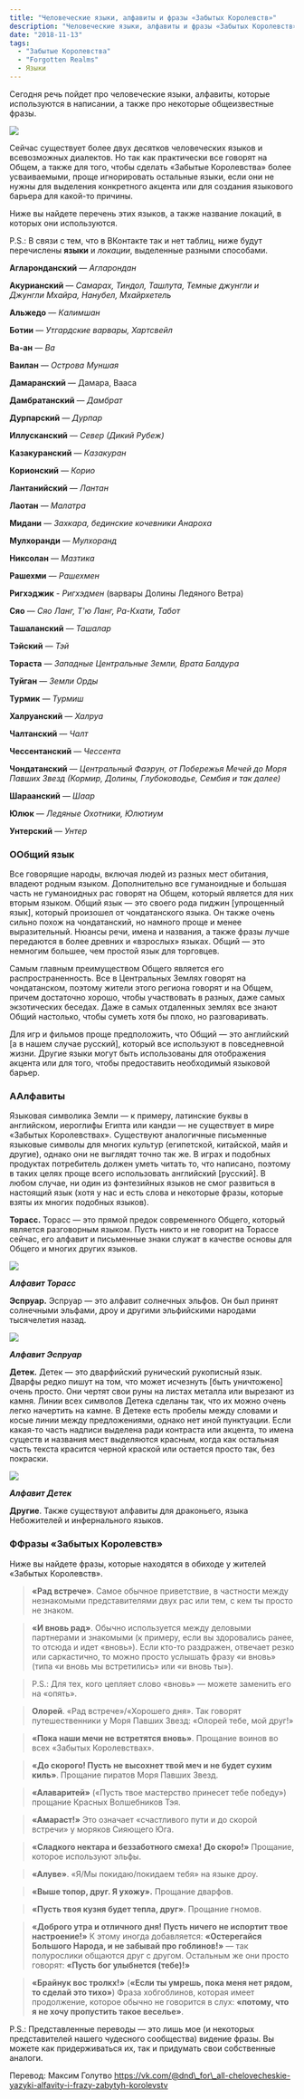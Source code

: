 ```yaml
---
title: "Человеческие языки, алфавиты и фразы «Забытых Королевств»"
description: "Человеческие языки, алфавиты и фразы «Забытых Королевств»"
date: "2018-11-13"
tags:
  - "Забытые Королевства"
  - "Forgotten Realms"
  - Языки
---
```


Сегодня речь пойдет про человеческие языки, алфавиты, которые используются в написании, а также про некоторые общеизвестные фразы.

![](https://cyborgsandmages.com/images/21tDy5R19PQ.jpg)

Сейчас существует более двух десятков человеческих языков и всевозможных диалектов. Но так как практически все говорят на Общем, а также для того, чтобы сделать «Забытые Королевства» более усваиваемыми, проще игнорировать остальные языки, если они не нужны для выделения конкретного акцента или для создания языкового барьера для какой-то причины.

Ниже вы найдете перечень этих языков, а также название локаций, в которых они используются.

P.S.: В связи с тем, что в ВКонтакте так и нет таблиц, ниже будут перечислены **языки** и _локации_, выделенные разными способами.

**Агларонданский** — _Агларондан_

**Акурианский** — _Самарах, Тиндол, Ташлута, Темные джунгли и Джунгли Мхайра, Нанубел, Мхайрхетель_

**Альжедо** — _Калимшан_

**Ботии** — _Утгардские варвары, Хартсвейл_

**Ва-ан** — _Ва_

**Ваилан** — _Острова Муншая_

**Дамаранский** — Дамара, Вааса

**Дамбратанский** — _Дамбрат_

**Дурпарский** — _Дурпар_

**Иллусканский** — _Север (Дикий Рубеж)_

**Казакуранский** — _Казакуран_

**Корионский** — _Корио_

**Лантанийский** — _Лантан_

**Лаотан** — _Малатра_

**Мидани** — _Захкара, бединские кочевники Анароха_

**Мулхоранди** — _Мулхоранд_

**Никсолан** — _Мазтика_

**Рашехми** — _Рашехмен_

**Ригхэджик** \- _Ригхэдмен_ (варвары Долины Ледяного Ветра)

**Сяо** — _Сяо Ланг, Т'ю Ланг, Ра-Кхати, Табот_

**Ташаланский** — _Ташалар_

**Тэйский** — _Тэй_

**Тораста** — _Западные Центральные Земли, Врата Балдура_

**Туйган** — _Земли Орды_

**Турмик** — _Турмиш_

**Халруанский** — _Халруа_

**Чалтанский** — _Чалт_

**Чессентанский** — _Чессента_

**Чондатанский** — _Центральный Фаэрун, от Побережья Мечей до Моря Павших Звезд (Кормир, Долины, Глубоководье, Сембия и так далее)_

**Шараанский** — _Шаар_

**Юлюк** — _Ледяные Охотники, Юлютиум_

**Унтерский** — _Унтер_

### ООбщий язык

Все говорящие народы, включая людей из разных мест обитания, владеют родным языком. Дополнительно все гуманоидные и большая часть не гуманоидных рас говорят на Общем, который является для них вторым языком. Общий язык — это своего рода пиджин \[упрощенный язык\], который произошел от чондатанского языка. Он также очень сильно похож на чондатанский, но намного проще и менее выразительный. Нюансы речи, имена и названия, а также фразы лучше передаются в более древних и «взрослых» языках. Общий — это немногим большее, чем простой язык для торговцев.

Самым главным преимуществом Общего является его распространенность. Все в Центральных Землях говорят на чондатанском, поэтому жители этого региона говорят и на Общем, причем достаточно хорошо, чтобы участвовать в разных, даже самых экзотических беседах. Даже в самых отдаленных землях все знают Общий настолько, чтобы суметь хотя бы плохо, но разговаривать.

Для игр и фильмов проще предположить, что Общий — это английский \[а в нашем случае русский\], который все используют в повседневной жизни. Другие языки могут быть использованы для отображения акцента или для того, чтобы предоставить необходимый языковой барьер.

### ААлфавиты

Языковая символика Земли — к примеру, латинские буквы в английском, иероглифы Египта или кандзи — не существует в мире «Забытых Королевствах». Существуют аналогичные письменные языковые символы для многих культур (египетской, китайской, майя и другие), однако они не выглядят точно так же. В играх и подобных продуктах потребитель должен уметь читать то, что написано, поэтому в таких целях проще всего использовать английский \[русский\]. В любом случае, ни один из фэнтезийных языков не смог развиться в настоящий язык (хотя у нас и есть слова и некоторые фразы, которые взяты их многих подобных языков).

**Торасс.** Торасс — это прямой предок современного Общего, который является разговорным языком. Пусть никто и не говорит на Торассе сейчас, его алфавит и письменные знаки служат в качестве основы для Общего и многих других языков.



![](https://cyborgsandmages.com/images/rRwkstyVpRk.jpg)


**_Алфавит Торасс_**







**Эспруар.** Эспруар — это алфавит солнечных эльфов. Он был принят солнечными эльфами, дроу и другими эльфийскими народами тысячелетия назад.



![](https://cyborgsandmages.com/images/g1ZodY_bGP4.jpg)


**_Алфавит Эспруар_**







**Детек.** Детек — это дварфийский рунический рукописный язык. Дварфы редко пишут на том, что может исчезнуть \[быть уничтожено\] очень просто. Они чертят свои руны на листах металла или вырезают из камня. Линии всех символов Детека сделаны так, что их можно очень легко начертить на камне. В Детеке есть пробелы между словами и косые линии между предложениями, однако нет иной пунктуации. Если какая-то часть надписи выделена ради контраста или акцента, то имена существ и названия мест выделяются красным, когда как остальная часть текста красится черной краской или остается просто так, без покраски.



![](https://cyborgsandmages.com/images/pN7oY0I-O5Q.jpg)


**_Алфавит Детек_**







**Другие**. Также существуют алфавиты для драконьего, языка Небожителей и инфернального языков.

### ФФразы «Забытых Королевств»

Ниже вы найдете фразы, которые находятся в обиходе у жителей «Забытых Королевств».

> **«Рад встрече»**. Самое обычное приветствие, в частности между незнакомыми представителями двух рас или тем, с кем ты просто не знаком.

> **«И вновь рад»**. Обычно используется между деловыми партнерами и знакомыми (к примеру, если вы здоровались ранее, то отсюда и идет «вновь»). Если кто-то раздражен, отвечает резко или саркастично, то можно просто услышать фразу «и вновь» (типа «и вновь мы встретились» или «и вновь ты»).

> P.S.: Для тех, кого цепляет слово «вновь» — можете заменить его на «опять».

> **Олорей**. «Рад встрече»/«Хорошего дня». Так говорят путешественники у Моря Павших Звезд: «Олорей тебе, мой друг!»

> **«Пока наши мечи не встретятся вновь»**. Прощание воинов во всех «Забытых Королевствах».

> **«До скорого! Пусть не высохнет твой меч и не будет сухим киль»**. Прощание пиратов Моря Павших Звезд.

> **«Алаваритей»** («Пусть твое мастерство принесет тебе победу») прощание Красных Волшебников Тэя.

> **«Амараст!»** Это означает «счастливого пути и до скорой встречи» у моряков Сияющего Юга.

> **«Сладкого нектара и беззаботного смеха! До скоро!»** Прощание, которое используют эльфы.

> **«Алуве»**. «Я/Мы покидаю/покидаем тебя» на языке дроу.

> **«Выше топор, друг. Я ухожу».** Прощание дварфов.

> **«Пусть твоя кузня будет тепла, друг»**. Прощание гномов.

> **«Доброго утра и отличного дня! Пусть ничего не испортит твое настроение!»** К этому иногда добавляется: **«Остерегайся Большого Народа, и не забывай про гоблинов!»** — так полурослики общаются друг с другом. Остальным же они просто говорят: **«Пусть бог улыбнется (тебе)!»**

> **«Брайнук вос тролкх!»** (**«Если ты умрешь, пока меня нет рядом, то сделай это тихо»**) Фраза хобгоблинов, которая имеет продолжение, которое обычно не говорится в слух: **«потому, что я не хочу пропустить такое веселье»**.

P.S.: Представленные переводы — это лишь мое (и некоторых представителей нашего чудесного сообщества) видение фразы. Вы можете как придерживаться их, так и придумать свои собственные аналоги.

Перевод: Максим Голутво https://vk.com/@dnd\_for\_all-chelovecheskie-yazyki-alfavity-i-frazy-zabytyh-korolevstv
